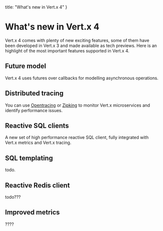
  title: "What's new in Vert.x 4"
}

# What's new in Vert.x 4

Vert.x 4 comes with plenty of new exciting features, some of them have been developed in Vert.x 3 and made available
as tech previews.  Here is an highlight of the most important features supported in Vert.x 4.

## Future model

Vert.x 4 uses futures over callbacks for modelling asynchronous operations.

## Distributed tracing

You can use [Opentracing](https://opentracing.io/) or [Zipking](https://zipkin.io/) to monitor Vert.x microservices and
identify performance issues.

## Reactive SQL clients

A new set of high performance reactive SQL client, fully integrated with Vert.x metrics and Vert.x tracing.

## SQL templating

todo.

## Reactive Redis client

todo???

## Improved metrics

????



